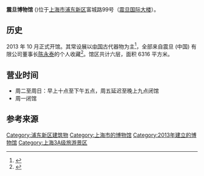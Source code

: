 {{SelfDistinguish|1930年代的[[震旦博物院|震旦博物院]]}}
'''震旦博物馆''' ({{lang-en|Aurora Museum}})位于[[上海市|上海市]][[浦东新区|浦东新区]]富城路99号（[[震旦国际大楼|震旦国际大楼]]）。

==历史==
2013 年 10 月正式开馆。其常设展以[[中国|中国]]古代器物为主<ref>{{cite news|author1=杨溢仁|title=震旦博物馆20日正式开馆 打造上海文化艺术新地标|url=http://www.sh.xinhuanet.com/2013-10/18/c_132809729.htm|accessdate=2016-10-05|publisher=新华网|date=2013-10-18|deadurl=yes|archiveurl=https://web.archive.org/web/20161006055332/http://www.sh.xinhuanet.com/2013-10/18/c_132809729.htm|archivedate=2016-10-06}}</ref>，全部来自震旦 (中国) 有限公司董事长[[陈永泰|陈永泰]]的个人收藏<ref>{{cite news|author1=王烨捷|title=上海陆家嘴打文化牌 1.7平方公里内设12个文化场馆|url=http://news.cyol.com/content/2016-03/29/content_12356728.htm|accessdate=2016-10-07|publisher=中国青年报|date=2016-03-29|archive-url=https://web.archive.org/web/20161010002526/http://news.cyol.com/content/2016-03/29/content_12356728.htm|archive-date=2016-10-10|dead-url=yes}}</ref>。馆区共计六层，面积 6316 平方米。

==营业时间==
*周二至周日：早上十点至下午五点，周五延迟至晚上九点闭馆
*周一闭馆

== 参考来源 ==
{{reflist}}

[[Category:浦东新区建筑物|Category:浦东新区建筑物]]
[[Category:上海市的博物馆|Category:上海市的博物馆]]
[[Category:2013年建立的博物馆|Category:2013年建立的博物馆]]
[[Category:上海3A级旅游景区|Category:上海3A级旅游景区]]
{{Museum-stub}}